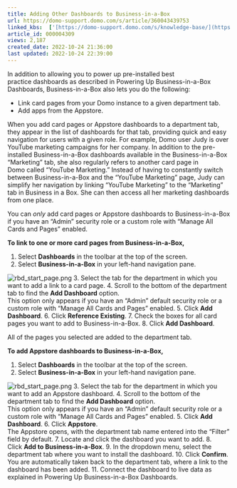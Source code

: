 ```yaml
---
title: Adding Other Dashboards to Business-in-a-Box
url: https://domo-support.domo.com/s/article/360043439753
linked_kbs:  ['[https://domo-support.domo.com/s/knowledge-base/](https://domo-support.domo.com/s/knowledge-base/)', '[https://domo-support.domo.com/s/](https://domo-support.domo.com/s/)', '[https://domo-support.domo.com/s/topic/0TO5w000000ZamsGAC](https://domo-support.domo.com/s/topic/0TO5w000000ZamsGAC)', '[https://domo-support.domo.com/s/topic/0TO5w000000ZanBGAS](https://domo-support.domo.com/s/topic/0TO5w000000ZanBGAS)', '[https://domo-support.domo.com/s/article/360043439753](https://domo-support.domo.com/s/article/360043439753)', '[https://domo-support.domo.com/s/topic/0TO5w000000ZanBGAS/business-in-a-box](https://domo-support.domo.com/s/topic/0TO5w000000ZanBGAS/business-in-a-box)', '[https://domo-support.domo.com/s/article/360043429933](https://domo-support.domo.com/s/article/360043429933)', '[https://domo-support.domo.com/s/article/360043429953](https://domo-support.domo.com/s/article/360043429953)', '[https://domo-support.domo.com/s/article/360042925494](https://domo-support.domo.com/s/article/360042925494)', '[https://domo-support.domo.com/s/article/360043429913](https://domo-support.domo.com/s/article/360043429913)', '[https://domo-support.domo.com/s/article/4408174643607](https://domo-support.domo.com/s/article/4408174643607)', '[https://domo-support.domo.com/s/login/](https://domo-support.domo.com/s/login/)']
article_id: 000004309
views: 2,187
created_date: 2022-10-24 21:36:00
last updated: 2022-10-24 22:39:00
---
```




In addition to allowing you to power up pre-installed best practice dashboards as described in Powering Up Business-in-a-Box Dashboards, Business-in-a-Box also lets you do the following:


* Link card pages from your Domo instance to a given department tab.
* Add apps from the Appstore.


When you add card pages or Appstore dashboards to a department tab, they appear in the list of dashboards for that tab, providing quick and easy navigation for users with a given role. For example, Domo user Judy is over YouTube marketing campaigns for her company. In addition to the pre-installed Business-in-a-Box dashboards available in the Business-in-a-Box "Marketing" tab, she also regularly refers to another card page in Domo called "YouTube Marketing." Instead of having to constantly switch between Business-in-a-Box and the "YouTube Marketing" page, Judy can simplify her navigation by linking "YouTube Marketing" to the "Marketing" tab in Business in a Box. She can then access all her marketing dashboards from one place. 


You can *only* add card pages or Appstore dashboards to Business-in-a-Box if you have an "Admin" security role or a custom role with "Manage All Cards and Pages" enabled.


**To link to one or more card pages from Business-in-a-Box,**


1. Select **Dashboards** in the toolbar at the top of the screen.
2. Select **Business-in-a-Box** in your left-hand navigation pane.  
  
![rbd_start_page.png](rbd_start_page.png)
3. Select the tab for the department in which you want to add a link to a card page.
4. Scroll to the bottom of the department tab to find the **Add Dashboard** option.  
This option only appears if you have an "Admin" default security role or a custom role with "Manage All Cards and Pages" enabled.
5. Click **Add Dashboard**.
6. Click **Reference Existing**.
7. Check the boxes for all card pages you want to add to Business-in-a-Box.
8. Click **Add Dashboard**.


All of the pages you selected are added to the department tab.


**To add Appstore dashboards to Business-in-a-Box,**


1. Select **Dashboards** in the toolbar at the top of the screen.
2. Select **Business-in-a-Box** in your left-hand navigation pane.  
  
![rbd_start_page.png](rbd_start_page.png)
3. Select the tab for the department in which you want to add an Appstore dashboard.
4. Scroll to the bottom of the department tab to find the **Add Dashboard** option.  
This option only appears if you have an "Admin" default security role or a custom role with "Manage All Cards and Pages" enabled.
5. Click **Add Dashboard**.
6. Click **Appstore**.  
The Appstore opens, with the department tab name entered into the "Filter" field by default.
7. Locate and click the dashboard you want to add.
8. Click **Add to Business-in-a-Box**.
9. In the dropdown menu, select the department tab where you want to install the dashboard.
10. Click **Confirm**.  
You are automatically taken back to the department tab, where a link to the dashboard has been added.
11. Connect the dashboard to live data as explained in Powering Up Business-in-a-Box Dashboards.
